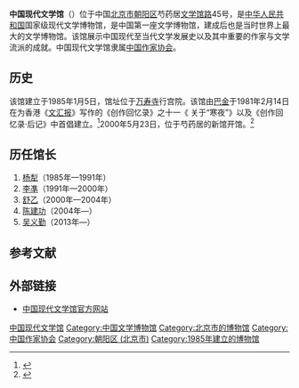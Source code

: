{{Infobox Museum
 |name          = 中国现代文学馆
 |logo         = 
 |logosize     = 
 |image         = 
 |imagesize     = 
 |caption       = 
 |map_type      = 
 |map_caption   = 
 |latitude      = 
 |longitude     = 
 |coordinates   =
 |established   = 1985年1月5日
 |dissolved     = 
 |location      = {{CHN}}[[北京市|北京市]][[朝阳区_(北京市)|朝阳区]]芍药居[[文学馆路|文学馆路]]45号
 |type          = 文学博物馆
 |collection    =
 |area          =
 |visitors      = 
 |director      = 
 |curator       = 
 |publictransit =
 |openinghours  = 
 |website       = http://www.wxg.org.cn/
}}

{{coord|39|59|2.3|N|116|25|47.6|E|display=title}}

'''中国现代文学馆'''（{{lang-en|National Museum of Modern Chinese Literature}}）位于中国[[北京市|北京市]][[朝阳区_(北京市)|朝阳区]]芍药居[[文学馆路|文学馆路]]45号，是[[中华人民共和国|中华人民共和国]]国家级现代文学博物馆，是中国第一座文学博物馆，建成后也是当时世界上最大的文学博物馆。该馆展示中国现代至当代文学发展史以及其中重要的作家与文学流派的成就。中国现代文学馆隶属[[中国作家协会|中国作家协会]]。

==历史==
该馆建立于1985年1月5日，馆址位于[[万寿寺|万寿寺]]行宫院。该馆由[[巴金|巴金]]于1981年2月14日在为香港《[[文汇报_(香港)|文汇报]]》写作的《创作回忆录》之十一《 关于“寒夜”》以及《创作回忆录·后记》中首倡建立。<ref>{{Cite web |url=http://www.wxg.org.cn/gydh/lsyg/cjcs/2011-03-23/11966.shtml |title=创建初始（万寿寺），中国现代文学馆，于2011-10-16查阅 |accessdate=2011-10-15 |archive-date=2013-01-16 |archive-url=https://web.archive.org/web/20130116051748/http://www.wxg.org.cn/gydh/lsyg/cjcs/2011-03-23/11966.shtml |dead-url=no }}</ref>2000年5月23日，位于芍药居的新馆开馆。<ref>{{Cite web |url=http://www.wxg.org.cn/gydh/lsyg/qqxg/2011-03-23/11969.shtml |title=乔迁新馆（芍药居），中国现代文学馆，于2011-10-16查阅 |accessdate=2011-10-15 |archive-date=2013-01-16 |archive-url=https://web.archive.org/web/20130116051808/http://www.wxg.org.cn/gydh/lsyg/qqxg/2011-03-23/11969.shtml |dead-url=no }}</ref>

== 历任馆长 ==
# [[杨犁|杨犁]]（1985年—1991年）
#[[李准_(作家)|李凖]]（1991年—2000年）
# [[舒乙|舒乙]]（2000年—2004年）
#[[陈建功_(作家)|陈建功]]（2004年—）
# [[吴义勤|吴义勤]]（2013年—）

==参考文献==
{{reflist}}

== 外部链接 ==
* [https://web.archive.org/web/20111103034314/http://www.wxg.org.cn/ 中国现代文学馆官方网站]
{{Authority control}}
[[Category:中国现代文学馆|]]
[[Category:中国文学博物馆|Category:中国文学博物馆]]
[[Category:北京市的博物馆|Category:北京市的博物馆]]
[[Category:中国作家协会|Category:中国作家协会]]
[[Category:朝阳区_(北京市)|Category:朝阳区 (北京市)]]
[[Category:1985年建立的博物馆|Category:1985年建立的博物馆]]